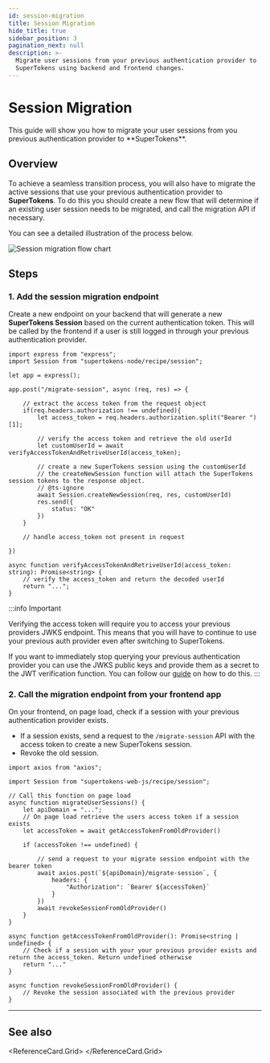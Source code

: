 ```yaml
---
id: session-migration
title: Session Migration
hide_title: true
sidebar_position: 3
pagination_next: null
description: >-
  Migrate user sessions from your previous authentication provider to
  SuperTokens using backend and frontend changes.
---
```



# Session Migration

<DescriptionText>
  This guide will show you how to migrate your user sessions from you previous authentication provider to **SuperTokens**.
</DescriptionText>

<Separator />

## Overview

To achieve a seamless transition process, you will also have to migrate the active sessions that use your previous authentication provider to **SuperTokens**.
To do this you should create a new flow that will determine if an existing user session needs to be migrated, and call the migration API if necessary.

You can see a detailed illustration of the process below.

<img src="/img/migration/session-migration-diagram.png" alt="Session migration flow chart" />

## Steps

### 1. Add the session migration endpoint

Create a new endpoint on your backend that will generate a new **SuperTokens Session** based on the current authentication token.
This will be called by the frontend if a user is still logged in through your previous authentication provider.

```tsx title="Backend changes"
import express from "express";
import Session from "supertokens-node/recipe/session";

let app = express();

app.post("/migrate-session", async (req, res) => {

    // extract the access token from the request object
    if(req.headers.authorization !== undefined){
        let access_token = req.headers.authorization.split("Bearer ")[1];

        // verify the access token and retrieve the old userId
        let customUserId = await verifyAccessTokenAndRetriveUserId(access_token);

        // create a new SuperTokens session using the customUserId
        // the createNewSession function will attach the SuperTokens session tokens to the response object.
        // @ts-ignore
        await Session.createNewSession(req, res, customUserId)
        res.send({
            status: "OK"
        })
    }

    // handle access_token not present in request
    
})

async function verifyAccessTokenAndRetriveUserId(access_token: string): Promise<string> {
    // verify the access_token and return the decoded userId
    return "...";
}

```

:::info Important

Verifying the access token will require you to access your previous providers JWKS endpoint.
This means that you will have to continue to use your previous auth provider even after switching to SuperTokens.

If you want to immediately stop querying your previous authentication provider you can use the JWKS public keys and provide them as a secret to the JWT verification function.
You can follow our [guide](/docs/additional-verification/session-verification/protect-api-routes#with-the-public-key-string) on how to do this.
:::

### 2. Call the migration endpoint from your frontend app

On your frontend, on page load, check if a session with your previous authentication provider exists.
- If a session exists, send a request to the `/migrate-session` API with the access token to create a new SuperTokens session.
- Revoke the old session.

```tsx title="Frontend changes"
import axios from "axios";

import Session from "supertokens-web-js/recipe/session";

// Call this function on page load
async function migrateUserSessions() {
    let apiDomain = "...";
    // On page load retrieve the users access token if a session exists
    let accessToken = await getAccessTokenFromOldProvider()

    if (accessToken !== undefined) {

        // send a request to your migrate session endpoint with the bearer token
        await axios.post(`${apiDomain}/migrate-session`, {
            headers: {
                "Authorization": `Bearer ${accessToken}`
            }
        })
        await revokeSessionFromOldProvider()
    }
}

async function getAccessTokenFromOldProvider(): Promise<string | undefined> {
    // Check if a session with your your previous provider exists and return the access_token. Return undefined otherwise
    return "..."
}

async function revokeSessionFromOldProvider() {
    // Revoke the session associated with the previous provider
}

```
---

## See also

<ReferenceCard.Grid>
  <ReferenceCard href="/docs/migration/account-migration" label="Account migration" />
  <ReferenceCard href="/docs/migration/legacy/about" label="Legacy migration" />
  <ReferenceCard href="/docs/post-authentication/session-management/introduction" label="Session management" />
</ReferenceCard.Grid>



